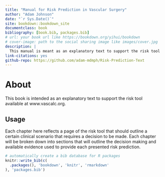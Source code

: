 ```yaml
--- 
title: "Manual for Risk Prediction in Vascular Surgery"
author: "Adam Johnson"
date: "`r Sys.Date()`"
site: bookdown::bookdown_site
documentclass: book
bibliography: [book.bib, packages.bib]
# url: your book url like https://bookdown.org/yihui/bookdown
# cover-image: path to the social sharing image like images/cover.jpg
description: |
  This manual is meant as an explanatory text to support the risk tool available at www.vascalc.org.
link-citations: yes
github-repo: https://github.com/adam-mdmph/Risk-Prediction-Text
---
```


# About

This book is intended as an explanatory text to support the risk tool available at www.vascalc.org.

## Usage 

Each chapter here reflects a page of the risk tool that should outline a certain clinical scenario that requires a decision to be made.  Each chapter will be broken down into sections that will outline the decision making and available evidence used to provide each presented risk prediction.


```r
# automatically create a bib database for R packages
knitr::write_bib(c(
  .packages(), 'bookdown', 'knitr', 'rmarkdown'
), 'packages.bib')
```
